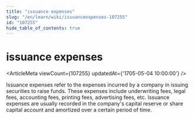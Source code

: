 ```yaml
---
title: "issuance expenses"
slug: "/en/learn/wiki/issuanceexpenses-107255"
id: "107255"
hide_table_of_contents: true
---
```



# issuance expenses

<ArticleMeta viewCount={107255} updatedAt={'1705-05-04 10:00:00'} />

Issuance expenses refer to the expenses incurred by a company in issuing securities to raise funds. These expenses include underwriting fees, legal fees, accounting fees, printing fees, advertising fees, etc. Issuance expenses are usually recorded in the company's capital reserve or share capital account and amortized over a certain period of time.
